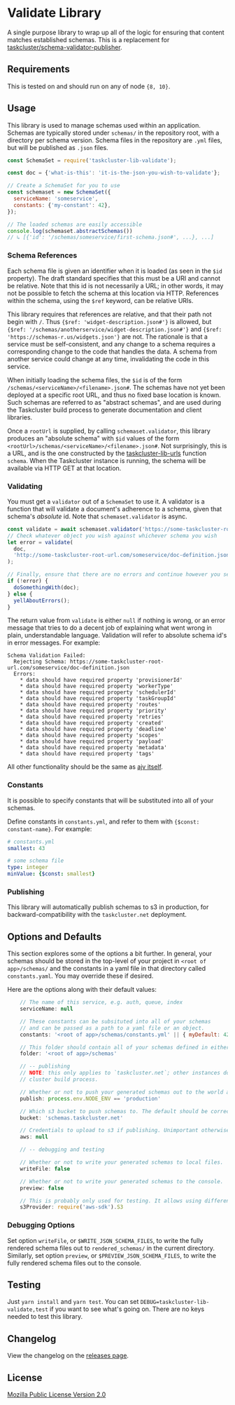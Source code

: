 # Validate Library

A single purpose library to wrap up all of the logic for ensuring that
content matches established schemas. This is a replacement for
[taskcluster/schema-validator-publisher](https://github.com/taskcluster/schema-validator-publisher/blob/master/package.json).

## Requirements

This is tested on and should run on any of node `{8, 10}`.

## Usage

This library is used to manage schemas used within an application.
Schemas are typically stored under `schemas/` in the repository root, with a directory per schema version.
Schema files in the repository are `.yml` files, but will be published as `.json` files.

```javascript
const SchemaSet = require('taskcluster-lib-validate');

const doc = {'what-is-this': 'it-is-the-json-you-wish-to-validate'};

// Create a SchemaSet for you to use
const schemaset = new SchemaSet({
  serviceName: 'someservice',
  constants: {'my-constant': 42},
});

// The loaded schemas are easily accessible
console.log(schemaset.abstractSchemas())
// ↳ [{'id': '/schemas/someservice/first-schema.json#', ...}, ...]
```

### Schema References

Each schema file is given an identifier when it is loaded (as seen in the `$id` property).
The draft standard specifies that this must be a URI and cannot be relative.
Note that this id is not necessarily a URL; in other words, it may not be possible to fetch the schema at this location via HTTP.
References within the schema, using the `$ref` keyword, can be relative URIs.

This library requires that references are relative, and that their path not begin with `/`.
Thus `{$ref: 'widget-description.json#'}` is allowed, but `{$ref: '/schemas/anotherservice/widget-description.json#'}` and `{$ref: 'https://schemas-r.us/widgets.json'}` are not.
The rationale is that a service must be self-consistent, and any change to a schema requires a corresponding change to the code that handles the data.
A schema from another service could change at any time, invalidating the code in this service.

When initially loading the schema files, the `$id` is of the form `/schemas/<serviceName>/<filename>.json#`.
The schemas have not yet been deployed at a specific root URL, and thus no fixed base location is known.
Such schemas are referred to as "abstract schemas", and are used during the Taskcluster build process to generate documentation and client libraries.

Once a `rootUrl` is supplied, by calling `schemaset.validator`, this library produces an "absolute schema" with `$id` values of the form `<rootUrl>/schemas/<serviceName>/<filename>.json#`.
Not surprisingly, this is a URL, and is the one constructed by the [taskcluster-lib-urls](https://github.com/taskcluster/taskcluster-lib-urls) function `schema`.
When the Taskcluster instance is running, the schema will be available via HTTP GET at that location.

### Validating

You must get a `validator` out of a `SchemaSet` to use it.
A validator is a function that will validate a document's adherence to a schema, given that schema's *absolute* id.
Note that `schemaset.validator` is async.

```javascript
const validate = await schemaset.validator('https://some-taskcluster-root-url.com');
// Check whatever object you wish against whichever schema you wish
let error = validate(
  doc,
  'http://some-taskcluster-root-url.com/someservice/doc-definition.json'
);

// Finally, ensure that there are no errors and continue however you see fit
if (!error) {
  doSomethingWith(doc);
} else {
  yellAboutErrors();
}
```

The return value from `validate` is either `null` if nothing is wrong, or an
error message that tries to do a decent job of explaining what went wrong in
plain, understandable language.  Validation will refer to absolute schema id's
in error messages. For example:

```
Schema Validation Failed:
  Rejecting Schema: https://some-taskcluster-root-url.com/someservice/doc-definition.json
  Errors:
    * data should have required property 'provisionerId'
    * data should have required property 'workerType'
    * data should have required property 'schedulerId'
    * data should have required property 'taskGroupId'
    * data should have required property 'routes'
    * data should have required property 'priority'
    * data should have required property 'retries'
    * data should have required property 'created'
    * data should have required property 'deadline'
    * data should have required property 'scopes'
    * data should have required property 'payload'
    * data should have required property 'metadata'
    * data should have required property 'tags'
```

All other functionality should be the same as [ajv itself](https://www.npmjs.com/package/ajv).

### Constants

It is possible to specify constants that will be substituted into all of your schemas.

Define constants in `constants.yml`, and refer to them with `{$const: constant-name}`.
For example:

```yaml
# constants.yml
smallest: 43
```

```yaml
# some schema file
type: integer
minValue: {$const: smallest}
```

### Publishing

This library will automatically publish schemas to s3 in production, for backward-compatibility with the `taskcluster.net` deployment.

## Options and Defaults

This section explores some of the options a bit further. In general, your schemas should be
stored in the top-level of your project in `<root of app>/schemas/` and the constants in a yaml file in
that directory called `constants.yaml`. You may override these if desired.

Here are the options along with their default values:

```js
    // The name of this service, e.g. auth, queue, index
    serviceName: null

    // These constants can be subsituted into all of your schemas
    // and can be passed as a path to a yaml file or an object.
    constants: '<root of app>/schemas/constants.yml' || { myDefault: 42 }

    // This folder should contain all of your schemas defined in either json or yaml.
    folder: '<root of app>/schemas'

    // -- publishing
    // NOTE: this only applies to `taskcluster.net`; other instances do this as part of the
    // cluster build process.

    // Whether or not to push your generated schemas out to the world at large.
    publish: process.env.NODE_ENV == 'production'

    // Which s3 bucket to push schemas to. The default should be correct.
    bucket: 'schemas.taskcluster.net'

    // Credentials to upload to s3 if publishing. Unimportant otherwise.
    aws: null

    // -- debugging and testing

    // Whether or not to write your generated schemas to local files.
    writeFile: false

    // Whether or not to write your generated schemas to the console.
    preview: false

    // This is probably only used for testing. It allows using different libraries for s3.
    s3Provider: require('aws-sdk').S3
```

### Debugging Options

Set option `writeFile`, or `$WRITE_JSON_SCHEMA_FILES`, to write the fully
rendered schema files out to `rendered_schemas/` in the current directory.
Similarly, set option `preview`, or `$PREVIEW_JSON_SCHEMA_FILES`, to write the
fully rendered schema files out to the console.

## Testing

Just `yarn install` and `yarn test`. You can set `DEBUG=taskcluster-lib-validate,test` if you want to see what's going on.
There are no keys needed to test this library.

## Changelog

View the changelog on the [releases page](https://github.com/taskcluster/taskcluster-lib-validate/releases).

## License

[Mozilla Public License Version 2.0](https://github.com/taskcluster/taskcluster-lib-validate/blob/master/LICENSE)
